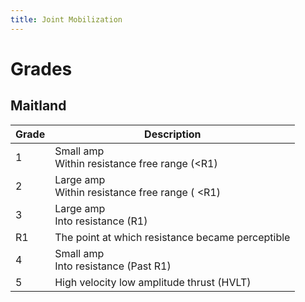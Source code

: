```yaml
---
title: Joint Mobilization
---
```




# Grades

## Maitland

| Grade | Description |
|-|-|
| 1 | Small amp <br> Within resistance free range ($<$R1) |
| 2 | Large amp <br> Within resistance free range ( $<$R1) |
| 3 | Large amp <br> Into resistance (R1) |
| R1 | The point at which resistance became perceptible |
| 4 | Small amp <br>  Into resistance (Past R1) |
| 5 | High velocity low amplitude thrust (HVLT) |